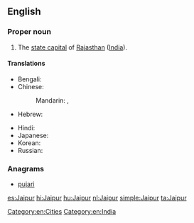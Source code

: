 ==English==
{{wikipedia}}

===Proper noun===
{{en-proper noun}}

# The [[state capital]] of [[Rajasthan]] ([[India]]).

====Translations====
{{trans-top|capital of Rajasthan, India}}
* Bengali: {{t-|bn|জয়পুর|sc=Beng|xs=Bengali}}
* Chinese:
*: Mandarin: {{t|cmn|齋浦爾|sc=Hani}},  {{t|cmn|斋浦尔|tr=Zhāipǔ'ěr|sc=Hani}}
* Hebrew: {{t-|he|ג'איפור}}
{{trans-mid}}
* Hindi: {{t+|hi|जयपुर|tr=jaypur|xs=Hindi}}
* Japanese: {{t-|ja|ジャイプル|tr=Jaipuru}}
* Korean: {{t-|ko|자이푸르|tr=Jaipureu|sc=Hang}}
* Russian: {{t-|ru|Джайпур|m|tr=Džajpúr}}
{{trans-bottom}}

===Anagrams===
* [[pujari#English|pujari]]

[[Category:en:Cities]]
[[Category:en:India]]

[[es:Jaipur]]
[[hi:Jaipur]]
[[hu:Jaipur]]
[[nl:Jaipur]]
[[simple:Jaipur]]
[[ta:Jaipur]]